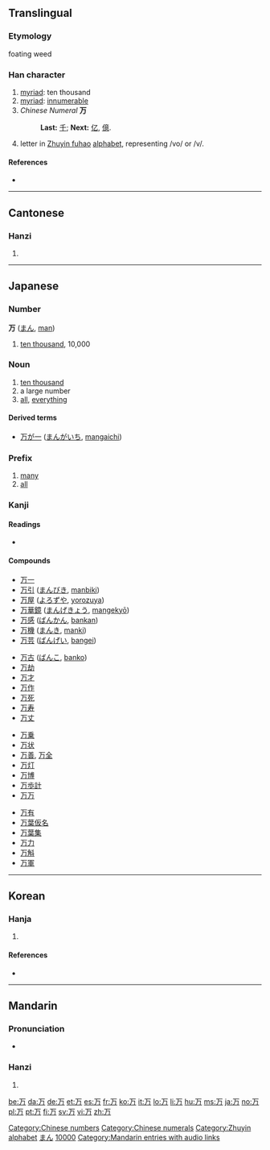 {{also|萬}}<!-- may be replaced by zh-forms -->
==Translingual==
{{Han stroke|[[Image:万-order.gif]]}}

===Etymology===
foating weed

===Han character===
{{Han char|rn=1|rad=一|as=02|sn=3|four=1022<sub>7</sub>|canj=一尸 (MS)}}

# [[myriad]]: ten thousand
# [[myriad]]: [[innumerable]]
# ''Chinese Numeral'' '''万'''
#: '''Last:''' [[千]]; '''Next:''' [[亿]], [[億]].
# letter in [[Zhuyin fuhao]] [[alphabet]], representing /vo/ or /v/.

====References====
* {{Han ref|kx=0076.030|dkj=00010|dj=0137.070|hdz=10009.030|uh=4E07|ud=19975|bh=C945|bd=51525}}

[[Category:Chinese numbers]]
[[Category:Chinese numerals]]
[[Category:Zhuyin alphabet]]

----

==Cantonese==

===Hanzi===
{{yue-hanzi|jyut=|y=maan6, mak6}}

# {{defn|Cantonese}}

----

==Japanese==

===Number===
'''万''' ([[まん]], [[man]])

# [[ten thousand]], 10,000

===Noun===
{{ja-noun|k|hira=よろず|rom=yorozu}}

# [[ten thousand]]
# a large number
# [[all]], [[everything]]

====Derived terms====
* [[万が一]] ([[まんがいち]], [[mangaichi]])

===Prefix===
{{ja-pos|k|prefix|hira=ばん|rom=ban|hidx=はん'}}

# [[many]]
# [[all]]

===Kanji===
{{ja-kanji|grade=2|rs=一02}}

====Readings====
* {{ja-readings|on=[[まん]] (''man''), [[ばん]] (''ban'')|kun=[[よろず]] (''yorozu'')|nanori=[[かず]] (''kazu''), [[ま]] (''ma''), [[ゆる]] (''yuru'')}}

====Compounds====
{{top4}}
* [[万一]]
* [[万引]] ([[まんびき]], [[manbiki]])
* [[万屋]] ([[よろずや]], [[yorozuya]])
* [[万華鏡]] ([[まんげきょう]], [[mangekyō]])
* [[万感]] ([[ばんかん]], [[bankan]])
* [[万機]] ([[まんき]], [[manki]])
* [[万芸]] ([[ばんげい]], [[bangei]])
{{mid4}}
* [[万古]] ([[ばんこ]], [[banko]])
* [[万劫]]
* [[万才]]
* [[万作]]
* [[万死]]
* [[万寿]]
* [[万丈]]
{{mid4}}
* [[万乗]]
* [[万状]]
* [[万善]], [[万全]]
* [[万灯]]
* [[万博]]
* [[万歩計]]
* [[万万]]
{{mid4}}
* [[万有]]
* [[万葉仮名]]
* [[万葉集]]
* [[万力]]
* [[万斛]]
* [[万軍]]
{{bottom}}

[[Category:1000 Japanese basic words|まん]]
[[Category:Japanese numbers|10000]]

----

==Korean==

===Hanja===
{{ko-hanja|hangeul=만|rv=man|mr=man|y=man|eumhun=일만|ehrv=ilman|ehmr=ilman|ehy=}}

# {{defn|Korean}}

====References====
* {{Hanja ref|nav=9199}}

----

==Mandarin==

===Pronunciation===
* {{audio|zh-wàn.ogg|audio}}

===Hanzi===
{{cmn-hanzi|tra=萬|pin=[[wàn]] ([[wan4]]), [[mò]] ([[mo4]])|wg=wan<sup>4</sup>, mo<sup>4</sup>}}

# {{defn|Mandarin}}

[[Category:Mandarin entries with audio links]]

[[be:万]]
[[da:万]]
[[de:万]]
[[et:万]]
[[es:万]]
[[fr:万]]
[[ko:万]]
[[it:万]]
[[lo:万]]
[[li:万]]
[[hu:万]]
[[ms:万]]
[[ja:万]]
[[no:万]]
[[pl:万]]
[[pt:万]]
[[fi:万]]
[[sv:万]]
[[vi:万]]
[[zh:万]]